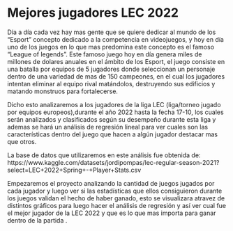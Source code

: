 # Mejores jugadores LEC 2022

Día a día cada vez hay mas gente que se quiere dedicar al mundo de los "Esport" concepto dedicado a la competencia en videojuegos, y hoy en día uno de los juegos en lo que mas predomina este concepto es el famoso "League of legends". Este famoso juego hoy en día genera miles de millones de dolares anuales en el ámbito de los Esport, el juego consiste en una batalla por equipos de 5 jugadores donde seleccionan un personaje dentro de una variedad de mas de 150 campeones, en el cual los jugadores intentan eliminar al equipo rival matándolos, destruyendo sus edificios y matando monstruos para fortalecerse.

Dicho esto analizaremos a los jugadores de la liga LEC (liga/torneo jugado por equipos europeos),durante el año 2022 hasta la fecha 17-10, los cuales serán analizados y clasificados según su desempeño durante esta liga y ademas se hará un análisis de regresión lineal para ver cuales son las características dentro del juego que hacen a algún jugador destacar mas que otros.

La base de datos que utilizaremos en este análisis fue obtenida de: https://www.kaggle.com/datasets/jordipompas/lec-regular-season-2021?select=LEC+2022+Spring+-+Player+Stats.csv

Empezaremos el proyecto analizando la cantidad de juegos jugados por cada jugador y luego ver si las estadísticas que ellos consiguieron durante los juegos validan el hecho de haber ganado, esto se visualizara atravez de distintos gráficos para luego hacer el análisis de regresión y así ver cual fue el mejor jugador de la LEC 2022 y que es lo que mas importa para ganar dentro de la partida .
